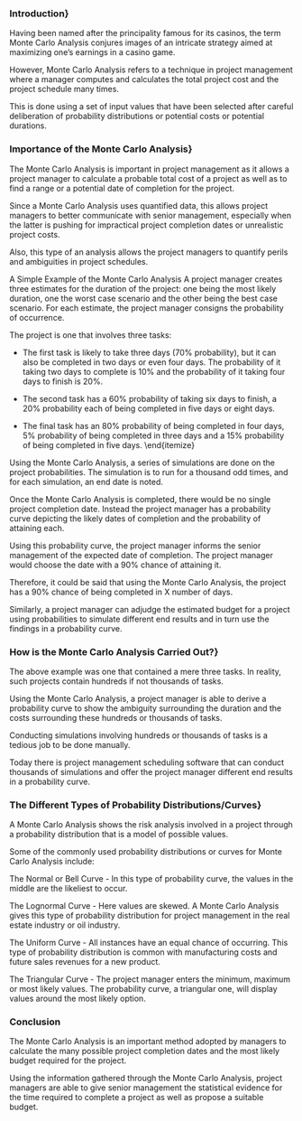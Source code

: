 ### Introduction}
Having been named after the principality famous for its casinos, the term Monte Carlo Analysis conjures images of an intricate strategy aimed at maximizing one's earnings in a casino game.

However, Monte Carlo Analysis refers to a technique in project management where a manager computes and calculates the total project cost and the project schedule many times.

This is done using a set of input values that have been selected after careful deliberation of probability distributions or potential costs or potential durations.

### Importance of the Monte Carlo Analysis}
The Monte Carlo Analysis is important in project management as it allows a project manager to calculate a probable total cost of a project as well as to find a range or a potential date of completion for the project.

Since a Monte Carlo Analysis uses quantified data, this allows project managers to better communicate with senior management, especially when the latter is pushing for impractical project completion dates or unrealistic project costs.

Also, this type of an analysis allows the project managers to quantify perils and ambiguities in project schedules.

A Simple Example of the Monte Carlo Analysis
A project manager creates three estimates for the duration of the project: one being the most likely duration, one the worst case scenario and the other being the best case scenario. For each estimate, the project manager consigns the probability of occurrence.

The project is one that involves three tasks:

* The first task is likely to take three days (70% probability), but it can also be completed in two days or even four days. The probability of it taking two days to complete is 10% and the probability of it taking four days to finish is 20%.

* The second task has a 60% probability of taking six days to finish, a 20% probability each of being completed in five days or eight days.
* The final task has an 80% probability of being completed in four days, 5% probability of being completed in three days and a 15% probability of being completed in five days.
\end{itemize}


Using the Monte Carlo Analysis, a series of simulations are done on the project probabilities. The simulation is to run for a thousand odd times, and for each simulation, an end date is noted.

Once the Monte Carlo Analysis is completed, there would be no single project completion date. Instead the project manager has a probability curve depicting the likely dates of completion and the probability of attaining each.

Using this probability curve, the project manager informs the senior management of the expected date of completion. The project manager would choose the date with a 90% chance of attaining it.

Therefore, it could be said that using the Monte Carlo Analysis, the project has a 90% chance of being completed in X number of days.

Similarly, a project manager can adjudge the estimated budget for a project using probabilities to simulate different end results and in turn use the findings in a probability curve.

### How is the Monte Carlo Analysis Carried Out?}
The above example was one that contained a mere three tasks. In reality, such projects contain hundreds if not thousands of tasks.

Using the Monte Carlo Analysis, a project manager is able to derive a probability curve to show the ambiguity surrounding the duration and the costs surrounding these hundreds or thousands of tasks.

Conducting simulations involving hundreds or thousands of tasks is a tedious job to be done manually.

Today there is project management scheduling software that can conduct thousands of simulations and offer the project manager different end results in a probability curve.

### The Different Types of Probability Distributions/Curves}
A Monte Carlo Analysis shows the risk analysis involved in a project through a probability distribution that is a model of possible values.

Some of the commonly used probability distributions or curves for Monte Carlo Analysis include:

The Normal or Bell Curve - In this type of probability curve, the values in the middle are the likeliest to occur.

The Lognormal Curve - Here values are skewed. A Monte Carlo Analysis gives this type of probability distribution for project management in the real estate industry or oil industry.

The Uniform Curve - All instances have an equal chance of occurring. This type of probability distribution is common with manufacturing costs and future sales revenues for a new product.

The Triangular Curve - The project manager enters the minimum, maximum or most likely values. The probability curve, a triangular one, will display values around the most likely option.

### Conclusion
The Monte Carlo Analysis is an important method adopted by managers to calculate the many possible project completion dates and the most likely budget required for the project.

Using the information gathered through the Monte Carlo Analysis, project managers are able to give senior management the statistical evidence for the time required to complete a project as well as propose a suitable budget.
